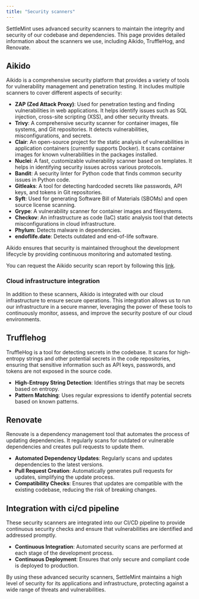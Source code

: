 ```yaml
---
title: "Security scanners"
---
```


SettleMint uses advanced security scanners to maintain the integrity and
security of our codebase and dependencies. This page provides detailed
information about the scanners we use, including Aikido, TruffleHog, and
Renovate.

## Aikido

Aikido is a comprehensive security platform that provides a variety of tools for
vulnerability management and penetration testing. It includes multiple scanners
to cover different aspects of security:

- **ZAP (Zed Attack Proxy)**: Used for penetration testing and finding
  vulnerabilities in web applications. It helps identify issues such as SQL
  injection, cross-site scripting (XSS), and other security threats.
- **Trivy**: A comprehensive security scanner for container images, file
  systems, and Git repositories. It detects vulnerabilities, misconfigurations,
  and secrets.
- **Clair**: An open-source project for the static analysis of vulnerabilities
  in application containers (currently supports Docker). It scans container
  images for known vulnerabilities in the packages installed.
- **Nuclei**: A fast, customizable vulnerability scanner based on templates. It
  helps in identifying security issues across various protocols.
- **Bandit**: A security linter for Python code that finds common security
  issues in Python code.
- **Gitleaks**: A tool for detecting hardcoded secrets like passwords, API keys,
  and tokens in Git repositories.
- **Syft**: Used for generating Software Bill of Materials (SBOMs) and open
  source license scanning.
- **Grype**: A vulnerability scanner for container images and filesystems.
- **Checkov**: An infrastructure as code (IaC) static analysis tool that detects
  misconfigurations in cloud infrastructure.
- **Phylum**: Detects malware in dependencies.
- **endoflife.date**: Detects outdated and end-of-life software.

Aikido ensures that security is maintained throughout the development lifecycle
by providing continuous monitoring and automated testing.

You can request the Aikido security scan report by following this
[link](https://app.aikido.dev/audit-report/external/ifiVHdPo7XlO1kmSjOoPtofe/request).

### Cloud infrastructure integration

In addition to these scanners, Aikido is integrated with our cloud
infrastructure to ensure secure operations. This integration allows us to run
our infrastructure in a secure manner, leveraging the power of these tools to
continuously monitor, assess, and improve the security posture of our cloud
environments.

## Trufflehog

TruffleHog is a tool for detecting secrets in the codebase. It scans for
high-entropy strings and other potential secrets in the code repositories,
ensuring that sensitive information such as API keys, passwords, and tokens are
not exposed in the source code.

- **High-Entropy String Detection**: Identifies strings that may be secrets
  based on entropy.
- **Pattern Matching**: Uses regular expressions to identify potential secrets
  based on known patterns.

## Renovate

Renovate is a dependency management tool that automates the process of updating
dependencies. It regularly scans for outdated or vulnerable dependencies and
creates pull requests to update them.

- **Automated Dependency Updates**: Regularly scans and updates dependencies to
  the latest versions.
- **Pull Request Creation**: Automatically generates pull requests for updates,
  simplifying the update process.
- **Compatibility Checks**: Ensures that updates are compatible with the
  existing codebase, reducing the risk of breaking changes.

## Integration with ci/cd pipeline

These security scanners are integrated into our CI/CD pipeline to provide
continuous security checks and ensure that vulnerabilities are identified and
addressed promptly.

- **Continuous Integration**: Automated security scans are performed at each
  stage of the development process.
- **Continuous Deployment**: Ensures that only secure and compliant code is
  deployed to production.

By using these advanced security scanners, SettleMint maintains a high level of
security for its applications and infrastructure, protecting against a wide
range of threats and vulnerabilities.
